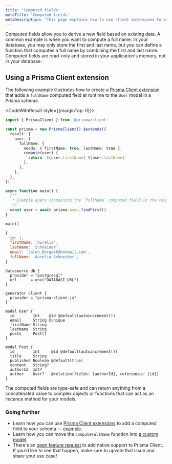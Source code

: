```yaml
---
title: 'Computed fields'
metaTitle: 'Computed fields'
metaDescription: 'This page explains how to use client extensions to add computed fields to Prisma models.'
---
```


Computed fields allow you to derive a new field based on existing data. A common example is when you want to compute a full name. In your database, you may only store the first and last name, but you can define a function that computes a full name by combining the first and last name. Computed fields are read-only and stored in your application's memory, not in your database.

## Using a Prisma Client extension

The following example illustrates how to create a [Prisma Client extension](/orm/prisma-client/client-extensions) that adds a `fullName` computed field at runtime to the `User` model in a Prisma schema.

<TabbedContent transparent code>

<TabItem value="Prisma Client extension">

<CodeWithResult style={{marginTop: 0}}>

<cmd>

```ts
import { PrismaClient } from '@prisma/client'

const prisma = new PrismaClient().$extends({
  result: {
    user: {
      fullName: {
        needs: { firstName: true, lastName: true },
        compute(user) {
          return `${user.firstName} ${user.lastName}`
        },
      },
    },
  },
})

async function main() {
  /**
   * Example query containing the `fullName` computed field in the response
   */
  const user = await prisma.user.findFirst()
}

main()
```

</cmd>
<cmdResult>

```js no-copy
{
  id: 1,
  firstName: 'Aurelia',
  lastName: 'Schneider',
  email: 'Jalen_Berge40@hotmail.com',
  fullName: 'Aurelia Schneider',
}
```

</cmdResult>

</CodeWithResult>

</TabItem>

<TabItem value="Prisma schema">

```prisma copy
datasource db {
  provider = "postgresql"
  url      = env("DATABASE_URL")
}

generator client {
  provider = "prisma-client-js"
}

model User {
  id        Int    @id @default(autoincrement())
  email     String @unique
  firstName String
  lastName  String
  posts     Post[]
}

model Post {
  id        Int     @id @default(autoincrement())
  title     String
  published Boolean @default(true)
  content   String?
  authorId  Int?
  author    User?   @relation(fields: [authorId], references: [id])
}
```

</TabItem>

</TabbedContent>

The computed fields are type-safe and can return anything from a concatenated value to complex objects or functions that can act as an instance method for your models.

### Going further

- Learn how you can use [Prisma Client extensions](/orm/prisma-client/client-extensions) to add a computed field to your schema — [example](https://github.com/prisma/prisma-client-extensions/tree/main/computed-fields).
- Learn how you can move the `computeFullName` function into [a custom model](/orm/prisma-client/queries/custom-models).
- There's an [open feature request](https://github.com/prisma/prisma/issues/3394) to add native support to Prisma Client. If you'd like to see that happen, make sure to upvote that issue and share your use case!
